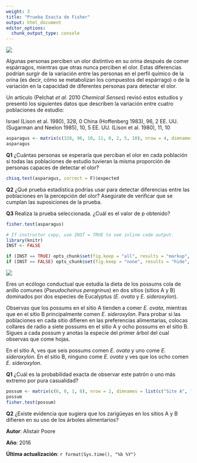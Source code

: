 ```yaml
---
weight: 3
title: "Prueba Exacta de Fisher"
output: html_document
editor_options: 
  chunk_output_type: console
---
```


![](Fishers_exact_test_Q1_image.jpg)


Algunas personas perciben un olor distintivo en su orina después de comer espárragos, mientras que otras nunca perciben el olor. Estas diferencias podrían surgir de la variación entre las personas en el perfil químico de la orina (es decir, cómo se metabolizan los compuestos del espárrago) o de la variación en la capacidad de diferentes personas para detectar el olor.

Un artículo (Pelchat *et al.* 2010 *Chemical Senses*) revisó estos estudios y presentó los siguientes datos que describen la variación entre cuatro poblaciones de estudio:

Israel (Lison et al. 1980), 328, 0
China (Hoffenberg 1983), 96, 2
EE. UU. (Sugarman and Neelon 1985), 10, 5
EE. UU. (Lison et al. 1980), 11, 10


```r
asparagus <- matrix(c(328, 96, 10, 11, 0, 2, 5, 10), nrow = 4, dimnames = list(c("Israel", "China", "USA.1", "USA.2"), c("Can detect odour", "Cannot detect odour")))
asparagus
```

**Q1** ¿Cuántas personas se esperaría que perciban el olor en cada población si todas las poblaciones de estudio tuvieran la misma proporción de personas capaces de detectar el olor?


```r
chisq.test(asparagus, correct = F)$expected
```

**Q2** ¿Qué prueba estadística podrías usar para detectar diferencias entre las poblaciones en la percepción del olor? Asegúrate de verificar que se cumplan las suposiciones de la prueba.

**Q3** Realiza la prueba seleccionada. ¿Cuál es el valor de p obtenido?


```r
fisher.test(asparagus)
```


```r
# If instructor copy, use INST = TRUE to see inline code output.
library(knitr)
INST <- FALSE

if (INST == TRUE) opts_chunk$set(fig.keep = "all", results = "markup", echo = TRUE)
if (INST == FALSE) opts_chunk$set(fig.keep = "none", results = "hide", echo = FALSE)
```

![](Fishers_exact_test_Q2_image.jpg)


Eres un ecólogo conductual que estudia la dieta de los possums cola de anillo comunes (*Pseudocheirus peregrinus*) en dos sitios (sitios A y B) dominados por dos especies de Eucalyptus (*E. ovata* y *E. sideroxylon*).

Observas que los possums en el sitio A tienden a comer *E. ovata*, mientras que en el sitio B principalmente comen *E. sideroxylon*. Para probar si las poblaciones en cada sitio difieren en las preferencias alimentarias, colocas collares de radio a siete possums en el sitio A y ocho possums en el sitio B. Sigues a cada possum y anotas la especie del primer árbol del cual observas que come hojas.

En el sitio A, ves que seis possums comen *E. ovata* y uno come *E. sideroxylon*. En el sitio B, ninguno come *E. ovata* y ves que los ocho comen *E. sideroxylon*.

**Q1** ¿Cuál es la probabilidad exacta de observar este patrón o uno más extremo por pura casualidad?


```r
possum <- matrix(c(6, 0, 1, 8), nrow = 2, dimnames = list(c("Site A", "Site B"), c("E. ovata", "E. sideroxylon")))
possum
fisher.test(possum)
```



**Q2** ¿Existe evidencia que sugiera que los zarigüeyas en los sitios A y B difieren en su uso de los árboles alimentarios?

**Autor**: Alistair Poore

**Año**: 2016

**Última actualización**: `r format(Sys.time(), "%b %Y")`
